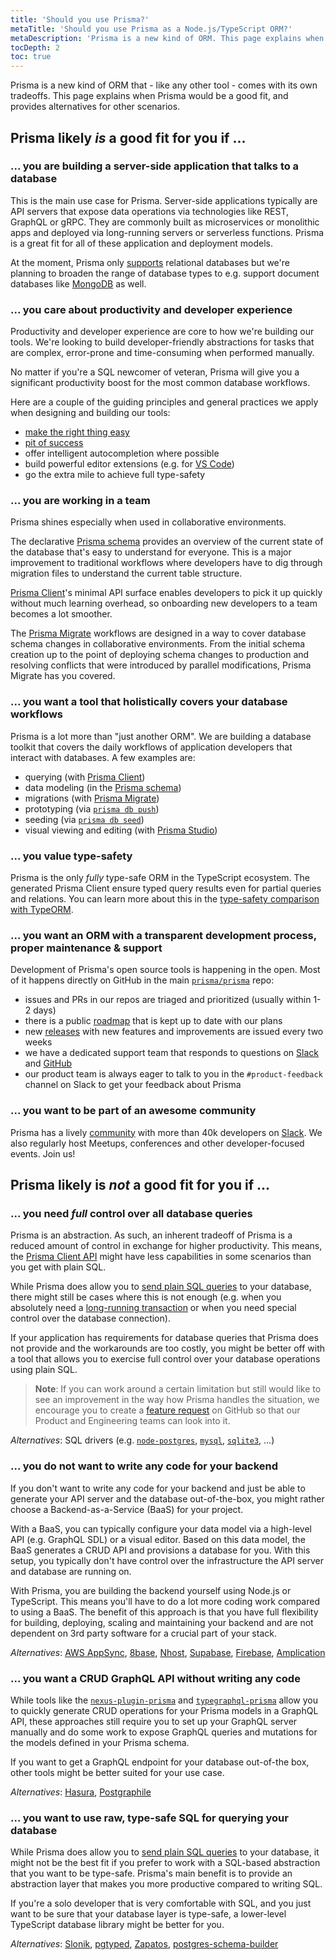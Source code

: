 ```yaml
---
title: 'Should you use Prisma?'
metaTitle: 'Should you use Prisma as a Node.js/TypeScript ORM?'
metaDescription: 'Prisma is a new kind of ORM. This page explains when Prisma would be a good fit, and provides alternatives for other scenarios.'
tocDepth: 2
toc: true
---
```


<TopBlock>

Prisma is a new kind of ORM that - like any other tool - comes with its own tradeoffs. This page explains when Prisma would be a good fit, and provides alternatives for other scenarios. 

</TopBlock>

<!-- ## TLDR

Here's an overview of the different scenarios where Prisma might or might not be a good fit for your project. To learn about each scenario in more detail, find the respective section further down on this page.

**Prisma likely _is_ a good fit for you if ...**

... are building a server-side application that talks to a database

... you care about productivity and developer experience

... you are working in a team

... you want a tool that holistically covers your database workflows

... you want an ORM with a transparent development process, maintenance & support

... you want to be part of an awesome community


**Prisma likely _is not_ a good fit for you if ...**

... you need full control over all database queries

... you do not want to write any code for your backend

... you want a CRUD GraphQL API without writing any code

... you want to use raw, type-safe SQL for querying your database -->

## Prisma likely _is_ a good fit for you if ...

### ... you are building a server-side application that talks to a database

This is the main use case for Prisma. Server-side applications typically are API servers that expose data operations via technologies like REST, GraphQL or gRPC. They are commonly built as microservices or monolithic apps and deployed via long-running servers or serverless functions. Prisma is a great fit for all of these application and deployment models. 

At the moment, Prisma only [supports](../../reference/database-reference/supported-databases) relational databases but we're planning to broaden the range of database types to e.g. support document databases like [MongoDB](https://www.notion.so/prismaio/Support-MongoDB-9f115ebf4a754069a7d7eaae94dc4651) as well.

### ... you care about productivity and developer experience

Productivity and developer experience are core to how we're building our tools. We're looking to build developer-friendly abstractions for tasks that are complex, error-prone and time-consuming when performed manually.

No matter if you're a SQL newcomer of veteran, Prisma will give you a significant productivity boost for the most common database workflows.

Here are a couple of the guiding principles and general practices we apply when designing and building our tools:

- [make the right thing easy](https://lengstorf.com/right-thing-easy-thing/)
- [pit of success](https://blog.codinghorror.com/falling-into-the-pit-of-success/)
- offer intelligent autocompletion where possible
- build powerful editor extensions (e.g. for [VS Code](https://marketplace.visualstudio.com/items?itemName=Prisma.prisma))
- go the extra mile to achieve full type-safety


### ... you are working in a team

Prisma shines especially when used in collaborative environments. 

The declarative [Prisma schema](../components/prisma-schema) provides an overview of the current state of the database that's easy to understand for everyone. This is a major improvement to traditional workflows where developers have to dig through migration files to understand the current table structure.

[Prisma Client](../components/prisma-client)'s minimal API surface enables developers to pick it up quickly without much learning overhead, so onboarding new developers to a team becomes a lot smoother.

The [Prisma Migrate](../components/prisma-migrate) workflows are designed in a way to cover database schema changes in collaborative environments. From the initial schema creation up to the point of deploying schema changes to production and resolving conflicts that were introduced by parallel modifications, Prisma Migrate has you covered.

### ... you want a tool that holistically covers your database workflows

Prisma is a lot more than "just another ORM". We are building a database toolkit that covers the daily workflows of application developers that interact with databases. A few examples are:

- querying (with [Prisma Client](../components/prisma-client))
- data modeling (in the [Prisma schema](../components/prisma-schema))
- migrations (with [Prisma Migrate](../components/prisma-migrate))
- prototyping (via [`prisma db push`](../../reference/api-reference/command-reference#db-push--preview))
- seeding (via [`prisma db seed`](../../reference/api-reference/command-reference#db-seed-preview))
- visual viewing and editing (with [Prisma Studio](https://prisma.io/studio))

### ... you value type-safety

Prisma is the only _fully_ type-safe ORM in the TypeScript ecosystem. The generated Prisma Client ensure typed query results even for partial queries and relations. You can learn more about this in the [type-safety comparison with TypeORM](../more/comparisons/prisma-and-typeorm#type-safety).

### ... you want an ORM with a transparent development process, proper maintenance & support

Development of Prisma's open source tools is happening in the open. Most of it happens directly on GitHub in the main [`prisma/prisma`](https://github.com/prisma/prisma) repo:

- issues and PRs in our repos are triaged and prioritized (usually within 1-2 days)
- there is a public [roadmap](https://pris.ly/roadmap) that is kept up to date with our plans
- new [releases](https://github.com/prisma/prisma/releases) with new features and improvements are issued every two weeks
- we have a dedicated support team that responds to questions on [Slack](https://slack.prisma.io) and [GitHub](https://github.com/prisma/prisma/discussions)
- our product team is always eager to talk to you in the `#product-feedback` channel on Slack to get your feedback about Prisma

### ... you want to be part of an awesome community

Prisma has a lively [community](https://www.prisma.io/community) with more than 40k developers on [Slack](https://slack.prisma.io). We also regularly host Meetups, conferences and other developer-focused events. Join us!

## Prisma likely is _not_ a good fit for you if ...

### ... you need _full_ control over all database queries

Prisma is an abstraction. As such, an inherent tradeoff of Prisma is a reduced amount of control in exchange for higher productivity. This means, the [Prisma Client API](../components/prisma-client) might have less capabilities in some scenarios than you get with plain SQL. 

While Prisma does allow you to [send plain SQL queries](../components/prisma-client/raw-database-access) to your database, there might still be cases where this is not enough (e.g. when you absolutely need a [long-running transaction](https://github.com/prisma/prisma/issues?q=is%3Aissue+is%3Aopen+transactions) or when you need special control over the database connection).

If your application has requirements for database queries that Prisma does not provide and the workarounds are too costly, you might be better off with a tool that allows you to exercise full control over your database operations using plain SQL.

> **Note**: If you can work around a certain limitation but still would like to see an improvement in the way how Prisma handles the situation, we encourage you to create a [feature request](https://github.com/prisma/prisma/issues/new?assignees=&labels=&template=feature_request.md&title=) on GitHub so that our Product and Engineering teams can look into it.  

_Alternatives_: SQL drivers (e.g. [`node-postgres`](https://node-postgres.com/), [`mysql`](https://github.com/mysqljs/mysql#readme), [`sqlite3`](https://github.com/mapbox/node-sqlite3#README), ...)

### ... you do not want to write any code for your backend

If you don't want to write any code for your backend and just be able to generate your API server and the database out-of-the-box, you might rather choose a Backend-as-a-Service (BaaS) for your project.

With a BaaS, you can typically configure your data model via a high-level API (e.g. GraphQL SDL) or a visual editor. Based on this data model, the BaaS generates a CRUD API and provisions a database for you. With this setup, you typically don't have control over the infrastructure the API server and database are running on.

With Prisma, you are building the backend yourself using Node.js or TypeScript. This means you'll have to do a lot more coding work compared to using a BaaS. The benefit of this approach is that you have full flexibility for building, deploying, scaling and maintaining your backend and are not dependent on 3rd party software for a crucial part of your stack.

_Alternatives_: [AWS AppSync](https://aws.amazon.com/appsync/), [8base](https://www.8base.com/), [Nhost](https://nhost.io/), [Supabase](https://supabase.io/), [Firebase](https://firebase.google.com/), [Amplication](https://amplication.com/)

### ... you want a CRUD GraphQL API without writing any code

While tools like the [`nexus-plugin-prisma`](https://nexusjs.org/docs/plugins/prisma/overview) and [`typegraphql-prisma`](https://github.com/MichalLytek/typegraphql-prisma#readme) allow you to quickly generate CRUD operations for your Prisma models in a GraphQL API, these approaches still require you to set up your GraphQL server manually and do some work to expose GraphQL queries and mutations for the models defined in your Prisma schema.

If you want to get a GraphQL endpoint for your database out-of-the box, other tools might be better suited for your use case.

_Alternatives_: [Hasura](https://hasura.io/), [Postgraphile](https://www.graphile.org/postgraphile/)

### ... you want to use raw, type-safe SQL for querying your database

While Prisma does allow you to [send plain SQL queries](../components/prisma-client/raw-database-access) to your database, it might not be the best fit if you prefer to work with a SQL-based abstraction that you want to be type-safe. Prisma's main benefit is to provide an abstraction layer that makes you more productive compared to writing SQL. 

If you're a solo developer that is very comfortable with SQL, and you just want to be sure that your database layer is type-safe, a lower-level TypeScript database library might be better for you. 

_Alternatives_: [Slonik](https://github.com/gajus/slonik), [pgtyped](https://github.com/adelsz/pgtyped), [Zapatos](https://jawj.github.io/zapatos/), [postgres-schema-builder](https://github.com/yss14/postgres-schema-builder)
